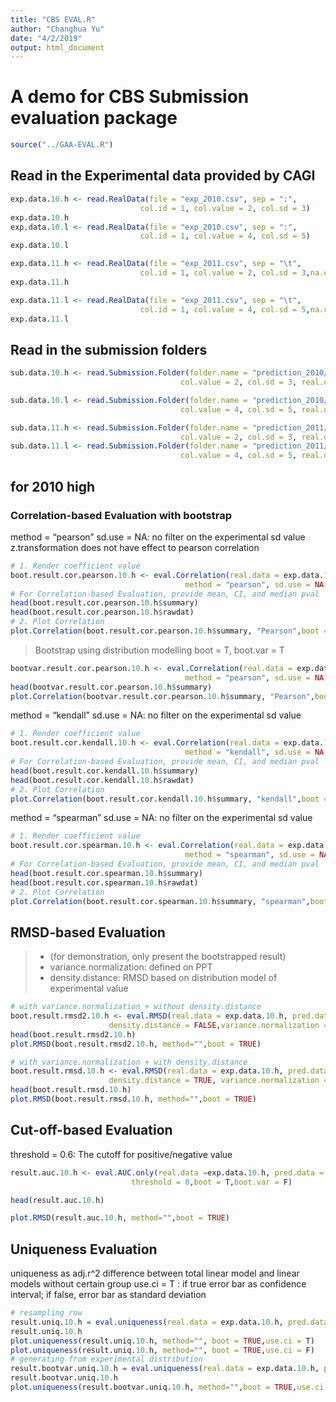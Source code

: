 ```yaml
---
title: "CBS EVAL.R"
author: "Changhua Yu"
date: "4/2/2019"
output: html_document
---
```

# A demo for CBS Submission evaluation package
```r
source("../GAA-EVAL.R")
```

## Read in the Experimental data provided by CAGI
```r
exp.data.10.h <- read.RealData(file = "exp_2010.csv", sep = ":",
                             col.id = 1, col.value = 2, col.sd = 3)
exp.data.10.h
exp.data.10.l <- read.RealData(file = "exp_2010.csv", sep = ":",
                             col.id = 1, col.value = 4, col.sd = 5)
exp.data.10.l

exp.data.11.h <- read.RealData(file = "exp_2011.csv", sep = "\t",
                             col.id = 1, col.value = 2, col.sd = 3,na.character = 'NA')
exp.data.11.h

exp.data.11.l <- read.RealData(file = "exp_2011.csv", sep = "\t",
                             col.id = 1, col.value = 4, col.sd = 5,na.character = 'NA')
exp.data.11.l
```

## Read in the submission folders
```r
sub.data.10.h <- read.Submission.Folder(folder.name = "prediction_2010/",col.id = 1,
                                      col.value = 2, col.sd = 3, real.data = exp.data.10.h)

sub.data.10.l <- read.Submission.Folder(folder.name = "prediction_2010/",col.id = 1,
                                      col.value = 4, col.sd = 5, real.data = exp.data.10.l)

sub.data.11.h <- read.Submission.Folder(folder.name = "prediction_2011/",col.id = 1,
                                      col.value = 2, col.sd = 3, real.data = exp.data.11.h)
sub.data.11.l <- read.Submission.Folder(folder.name = "prediction_2011/",col.id = 1,
                                      col.value = 4, col.sd = 5, real.data = exp.data.11.l)
```

## for 2010 high
### Correlation-based Evaluation with bootstrap
  method = "pearson"
  sd.use = NA: no filter on the experimental sd value
  z.transformation does not have effect to pearson correlation

```r
# 1. Render coefficient value
boot.result.cor.pearson.10.h <- eval.Correlation(real.data = exp.data.10.h, pred.data = sub.data.10.h,
                                       method = "pearson", sd.use = NA,z.transform = F,boot = T)
# For Correlation-based Evaluation, provide mean, CI, and median pval
head(boot.result.cor.pearson.10.h$summary)
head(boot.result.cor.pearson.10.h$rawdat)
# 2. Plot Correlation
plot.Correlation(boot.result.cor.pearson.10.h$summary, "Pearson",boot = TRUE)
```

> Bootstrap using distribution modelling 
  boot = T, boot.var = T

```r
bootvar.result.cor.pearson.10.h <- eval.Correlation(real.data = exp.data.10.h, pred.data = sub.data.10.h,
                                       method = "pearson", sd.use = NA,z.transform = F,boot = T,boot.var = T)
head(bootvar.result.cor.pearson.10.h$summary)
plot.Correlation(bootvar.result.cor.pearson.10.h$summary, "Pearson",boot = TRUE)
```

  method = "kendall"
  sd.use = NA: no filter on the experimental sd value

```r
# 1. Render coefficient value
boot.result.cor.kendall.10.h <- eval.Correlation(real.data = exp.data.10.h, pred.data = sub.data.10.h,
                                       method = "kendall", sd.use = NA,z.transform = F,boot = T)
# For Correlation-based Evaluation, provide mean, CI, and median pval
head(boot.result.cor.kendall.10.h$summary)
head(boot.result.cor.kendall.10.h$rawdat)
# 2. Plot Correlation
plot.Correlation(boot.result.cor.kendall.10.h$summary, "kendall",boot = TRUE)
```

  method = "spearman"
  sd.use = NA: no filter on the experimental sd value

```r
# 1. Render coefficient value
boot.result.cor.spearman.10.h <- eval.Correlation(real.data = exp.data.10.h, pred.data = sub.data.10.h,
                                       method = "spearman", sd.use = NA,z.transform = F,boot = T)
# For Correlation-based Evaluation, provide mean, CI, and median pval
head(boot.result.cor.spearman.10.h$summary)
head(boot.result.cor.spearman.10.h$rawdat)
# 2. Plot Correlation
plot.Correlation(boot.result.cor.spearman.10.h$summary, "spearman",boot = TRUE)
```

## RMSD-based Evaluation 
>   - (for demonstration, only present the bootstrapped result)
    - variance.normalization: defined on PPT
    - density.distance: RMSD based on distribution model of experimental value
   
```r
# with variance.normalization + without density.distance
boot.result.rmsd2.10.h <- eval.RMSD(real.data = exp.data.10.h, pred.data = sub.data.10.h,sd.use = NA, 
                      density.distance = FALSE,variance.normalization = TRUE,boot = T)
head(boot.result.rmsd2.10.h)
plot.RMSD(boot.result.rmsd2.10.h, method="",boot = TRUE)

# with variance.normalization + with density.distance
boot.result.rmsd.10.h <- eval.RMSD(real.data = exp.data.10.h, pred.data = sub.data.10.h,sd.use = NA, 
                      density.distance = TRUE, variance.normalization = TRUE, boot = TRUE)
head(boot.result.rmsd.10.h)
plot.RMSD(boot.result.rmsd.10.h, method="",boot = TRUE)
```

## Cut-off-based Evaluation
   threshold = 0.6: The cutoff for positive/negative value
```r
result.auc.10.h <- eval.AUC.only(real.data =exp.data.10.h, pred.data = sub.data.10.h, 
                           threshold = 0,boot = T,boot.var = F)

head(result.auc.10.h)

plot.RMSD(result.auc.10.h, method="",boot = TRUE)
```

## Uniqueness Evaluation
   uniqueness as adj.r^2 difference between total linear model and linear models without certain group
   use.ci = T : if true error bar as confidence interval; if false, error bar as standard deviation
   
```r
# resampling row
result.uniq.10.h = eval.uniqueness(real.data = exp.data.10.h, pred.data = sub.data.10.h,boot = TRUE)
result.uniq.10.h
plot.uniqueness(result.uniq.10.h, method="", boot = TRUE,use.ci = T)
plot.uniqueness(result.uniq.10.h, method="", boot = TRUE,use.ci = F)
# generating from experimental distribution
result.bootvar.uniq.10.h = eval.uniqueness(real.data = exp.data.10.h, pred.data = sub.data.10.h,boot = TRUE,boot.var = T)
result.bootvar.uniq.10.h
plot.uniqueness(result.bootvar.uniq.10.h, method="",boot = TRUE,use.ci = F)
```

